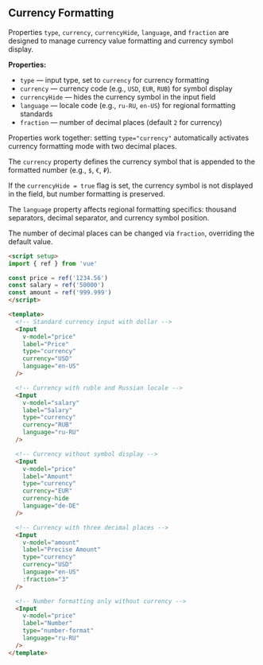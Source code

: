 ## Currency Formatting

Properties `type`, `currency`, `currencyHide`, `language`, and `fraction` are designed to manage currency value formatting and currency symbol display.

**Properties:**

- `type` — input type, set to `currency` for currency formatting
- `currency` — currency code (e.g., `USD`, `EUR`, `RUB`) for symbol display
- `currencyHide` — hides the currency symbol in the input field
- `language` — locale code (e.g., `ru-RU`, `en-US`) for regional formatting standards
- `fraction` — number of decimal places (default `2` for currency)

Properties work together: setting `type="currency"` automatically activates currency formatting mode with two decimal places.

The `currency` property defines the currency symbol that is appended to the formatted number (e.g., `$`, `€`, `₽`).

If the `currencyHide = true` flag is set, the currency symbol is not displayed in the field, but number formatting is preserved.

The `language` property affects regional formatting specifics: thousand separators, decimal separator, and currency symbol position.

The number of decimal places can be changed via `fraction`, overriding the default value.

```html
<script setup>
import { ref } from 'vue'

const price = ref('1234.56')
const salary = ref('50000')
const amount = ref('999.999')
</script>

<template>
  <!-- Standard currency input with dollar -->
  <Input
    v-model="price"
    label="Price"
    type="currency"
    currency="USD"
    language="en-US"
  />

  <!-- Currency with ruble and Russian locale -->
  <Input
    v-model="salary"
    label="Salary"
    type="currency"
    currency="RUB"
    language="ru-RU"
  />

  <!-- Currency without symbol display -->
  <Input
    v-model="price"
    label="Amount"
    type="currency"
    currency="EUR"
    currency-hide
    language="de-DE"
  />

  <!-- Currency with three decimal places -->
  <Input
    v-model="amount"
    label="Precise Amount"
    type="currency"
    currency="USD"
    language="en-US"
    :fraction="3"
  />

  <!-- Number formatting only without currency -->
  <Input
    v-model="price"
    label="Number"
    type="number-format"
    language="ru-RU"
  />
</template>
```

